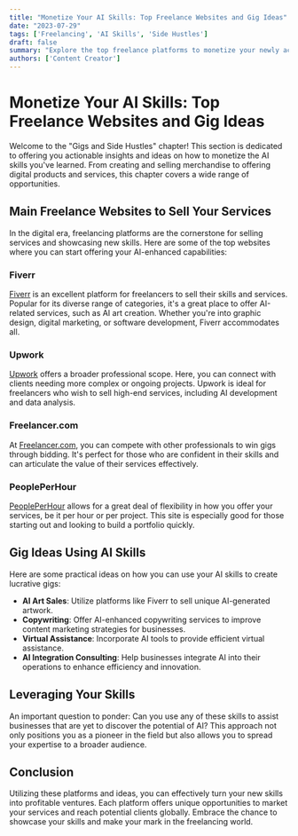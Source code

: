 ```yaml
---
title: "Monetize Your AI Skills: Top Freelance Websites and Gig Ideas"
date: "2023-07-29"
tags: ['Freelancing', 'AI Skills', 'Side Hustles']
draft: false
summary: "Explore the top freelance platforms to monetize your newly acquired AI skills and discover innovative gig ideas to boost your income."
authors: ['Content Creator']
---
```


# Monetize Your AI Skills: Top Freelance Websites and Gig Ideas

Welcome to the "Gigs and Side Hustles" chapter! This section is dedicated to offering you actionable insights and ideas on how to monetize the AI skills you've learned. From creating and selling merchandise to offering digital products and services, this chapter covers a wide range of opportunities.

## Main Freelance Websites to Sell Your Services

In the digital era, freelancing platforms are the cornerstone for selling services and showcasing new skills. Here are some of the top websites where you can start offering your AI-enhanced capabilities:

### Fiverr

[Fiverr](https://www.fiverr.com) is an excellent platform for freelancers to sell their skills and services. Popular for its diverse range of categories, it's a great place to offer AI-related services, such as AI art creation. Whether you're into graphic design, digital marketing, or software development, Fiverr accommodates all.

### Upwork

[Upwork](https://www.upwork.com) offers a broader professional scope. Here, you can connect with clients needing more complex or ongoing projects. Upwork is ideal for freelancers who wish to sell high-end services, including AI development and data analysis.

### Freelancer.com

At [Freelancer.com](https://www.freelancer.com), you can compete with other professionals to win gigs through bidding. It's perfect for those who are confident in their skills and can articulate the value of their services effectively.

### PeoplePerHour

[PeoplePerHour](https://www.peopleperhour.com) allows for a great deal of flexibility in how you offer your services, be it per hour or per project. This site is especially good for those starting out and looking to build a portfolio quickly.

## Gig Ideas Using AI Skills

Here are some practical ideas on how you can use your AI skills to create lucrative gigs:

- **AI Art Sales**: Utilize platforms like Fiverr to sell unique AI-generated artwork.
- **Copywriting**: Offer AI-enhanced copywriting services to improve content marketing strategies for businesses.
- **Virtual Assistance**: Incorporate AI tools to provide efficient virtual assistance.
- **AI Integration Consulting**: Help businesses integrate AI into their operations to enhance efficiency and innovation.

## Leveraging Your Skills

An important question to ponder: Can you use any of these skills to assist businesses that are yet to discover the potential of AI? This approach not only positions you as a pioneer in the field but also allows you to spread your expertise to a broader audience.

## Conclusion

Utilizing these platforms and ideas, you can effectively turn your new skills into profitable ventures. Each platform offers unique opportunities to market your services and reach potential clients globally. Embrace the chance to showcase your skills and make your mark in the freelancing world.

